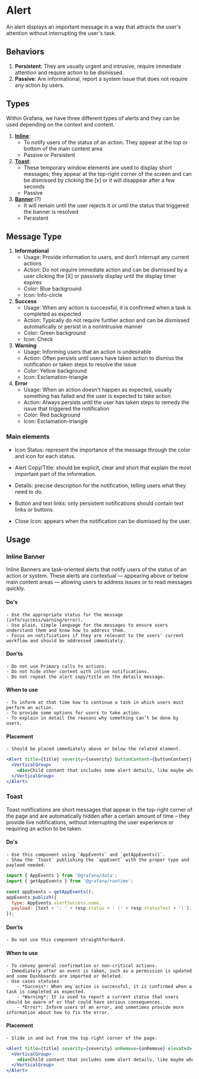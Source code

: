 
<Meta title="MDX|Alert" component={Alert} />

# Alert

An alert displays an important message in a way that attracts the user's attention without interrupting the user's task.

## Behaviors

1. **Persistent**: They are usually urgent and intrusive, require immediate attention and require action to be dismissed.
2. **Passive**: Are informational, report a system issue that does not require any action by users.

## Types

Within Grafana, we have three different types of alerts and they can be used depending on the context and content.

1. **[Inline](#alertInline)**:
   - To notify users of the status of an action. They appear at the top or bottom of the main content area
   - Passive or Persistent
2. **[Toast](#alertToast)**:
   - These temporary window elements are used to display short messages; they appear at the top-right corner of the screen and can be dismissed by clicking the [x] or it will disappear after a few seconds
   - Passive
3. **[Banner](#alertBanner)**:(?)
   - It will remain until the user rejects it or until the status that triggered the banner is resolved
   - Persistent

## Message Type

1. **Informational**
   - Usage: Provide information to users, and don’t interrupt any current actions
   - Action: Do not require immediate action and can be dismissed by a user clicking the [X] or passively display until the display timer expires
   - Color: Blue background
   - Icon: Info-circle
2. **Success**
   - Usage: When any action is successful, it is confirmed when a task is completed as expected
   - Action: Typically do not require further action and can be dismissed automatically or persist in a nonintrusive manner
   - Color: Green background
   - Icon: Check
3. **Warning**
   - Usage: Informing users that an action is undesirable
   - Action: Often persists until users have taken action to dismiss the notification or taken steps to resolve the issue
   - Color: Yellow background
   - Icon: Exclamation-triangle
4. **Error**
   - Usage: When an action doesn't happen as expected, usually something has failed and the user is expected to take action
   - Action: Always persists until the user has taken steps to remedy the issue that triggered the notification
   - Color: Red background
   - Icon: Exclamation-triangle

### Main elements

- Icon Status: represent the importance of the message through the color and icon for each status.

- Alert Copy/Title: should be explicit, clear and short that explain the most important part of the information.

- Details: precise description for the notification, telling users what they need to do.

- Button and text links: only persistent notifications should contain text links or buttons.

- Close Icon: appears when the notification can be dismissed by the user.

## Usage

### <a name="alertInline"/>Inline Banner

Inline Banners are task-oriented alerts that notify users of the status of an action or system. These alerts are contextual — appearing above or below main content areas — allowing users to address issues or to read messages quickly.

#### Do's

    - Use the appropriate status for the message (info/success/warning/error).
    - Use plain, simple language for the messages to ensure users understand them and know how to address them.
    - Focus on notifications if they are relevant to the users' current workflow and should be addressed immediately.

#### Don'ts

    - Do not use Primary calls to actions.
    - Do not hide other content with inline notifications.
    - Do not repeat the alert copy/title on the details message.

#### When to use

    - To inform at that time how to continue a task in which users must perform an action.
    - To provide some options for users to take action.
    - To explain in detail the reasons why something can’t be done by users.

#### Placement

    - Should be placed immediately above or below the related element.

```jsx
<Alert title={title} severity={severity} buttonContent={buttonContent} onRemove={onRemove}>
  <VerticalGroup>
    <div>Child content that includes some alert details, like maybe what actually happened.</div>
  </VerticalGroup>
</Alert>
```

### <a name="alertToast"/>Toast

Toast notifications are short messages that appear in the top-right corner of the page and are automatically hidden after a certain amount of time – they provide live notifications, without interrupting the user experience or requiring an action to be taken.

#### Do's

    - Use this component using `AppEvents` and `getAppEvents()`.
    - Show the `Toast` publishing the `appEvent` with the proper type and payload needed.

```jsx
import { AppEvents } from '@grafana/data';
import { getAppEvents } from '@grafana/runtime';

const appEvents = getAppEvents();
appEvents.publish({
  type: AppEvents.alertSuccess.name,
  payload: [text + ': ' + resp.status + ' (' + resp.statusText + ')'],
});
```

#### Don'ts

    - Do not use this component straightfordward.

#### When to use

    - To convey general confirmation or non-critical actions.
    - Immediately after an event is taken, such as a permission is updated and some Dashboards are imported or deleted.
    - Use cases statuses
        - *Success*: When any action is successful, it is confirmed when a task is completed as expected.
        - *Warning*: It is used to report a current status that users should be aware of or that could have serious consequences.
        - *Error*: Inform users of an error, and sometimes provide more information about how to fix the error.

#### Placement

    - Slide in and out from the top right corner of the page.


```jsx
<Alert title={title} severity={severity} onRemove={onRemove} elevated>
  <VerticalGroup>
    <div>Child content that includes some alert details, like maybe what actually happened.</div>
  </VerticalGroup>
</Alert>
```
